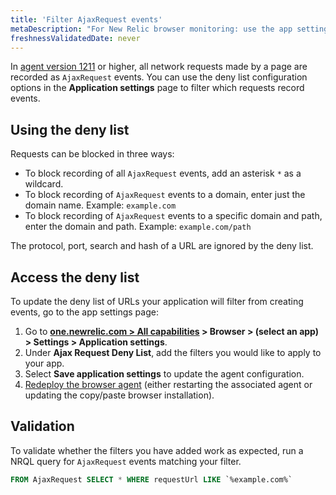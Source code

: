 ```yaml
---
title: 'Filter AjaxRequest events'
metaDescription: "For New Relic browser monitoring: use the app settings page to filter which network calls are recorded as AjaxRequest events."
freshnessValidatedDate: never
---
```


In [agent version 1211](/docs/release-notes/new-relic-browser-release-notes/browser-agent-release-notes/) or higher, all network requests made by a page are recorded as `AjaxRequest` events. You can use the deny list configuration options in the <DNT>**Application settings**</DNT> page to filter which requests record events.

## Using the deny list

Requests can be blocked in three ways:

* To block recording of all `AjaxRequest` events, add an asterisk `*` as a wildcard.
* To block recording of `AjaxRequest` events to a domain, enter just the domain name. Example: `example.com`
* To block recording of `AjaxRequest` events to a specific domain and path, enter the domain and path. Example: `example.com/path`

The protocol, port, search and hash of a URL are ignored by the deny list.

## Access the deny list

To update the deny list of URLs your application will filter from creating events, go to the app settings page:

1. Go to <DNT>**[one.newrelic.com > All capabilities](https://one.newrelic.com/all-capabilities) > Browser > (select an app) > Settings > Application settings**</DNT>.
2. Under <DNT>**Ajax Request Deny List**</DNT>, add the filters you would like to apply to your app.
3. Select <DNT>**Save application settings**</DNT> to update the agent configuration.
4. [Redeploy the browser agent](/docs/browser/new-relic-browser/installation/upgrade-browser-agent) (either restarting the associated <InlinePopover type="apm"/> agent or updating the copy/paste browser installation).

## Validation

To validate whether the filters you have added work as expected, run a NRQL query for `AjaxRequest` events matching your filter.

```sql
FROM AjaxRequest SELECT * WHERE requestUrl LIKE `%example.com%`
```
